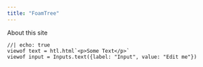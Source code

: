 ```yaml
---
title: "FoamTree"
---
```


About this site

```ojs
//| echo: true
viewof text = htl.html`<p>Some Text</p>`
viewof input = Inputs.text({label: "Input", value: "Edit me"})
```

